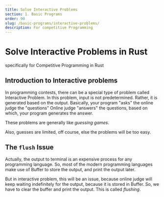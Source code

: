 ```yaml
---
title: Solve Interactive Problems
section: 1. Basic Programs
order: 90
slug: /basic-programs/interactive-problems/
description: For competitive Programming
---
```


# Solve Interactive Problems in Rust
specifically for Competitive Programming in Rust

## Introduction to Interactive problems

In programming contests, there can be a special type of problem called Interactive Problem. In this problem, input is not predetermined. Rather, it is generated based on the output. Basically, your program "asks" the online judge the "questions"
Online judge "answers" the questions, based on which, your program generates the answer.

These problems are generally like  *guessing games*.

Also, guesses are limited, off course, else the problems will be too easy.

## The `flush` Issue

Actually, the output to terminal is an expensive process for any programming language. So, most of the modern programming languages make use of Buffer to store the output, and print the output later.

But in interactive problem, this will be an issue, because online judge will keep waiting indefinitely for the output, because it is stored in Buffer.
So, we have to clear the buffer and print the output. This is called *flushing*.

